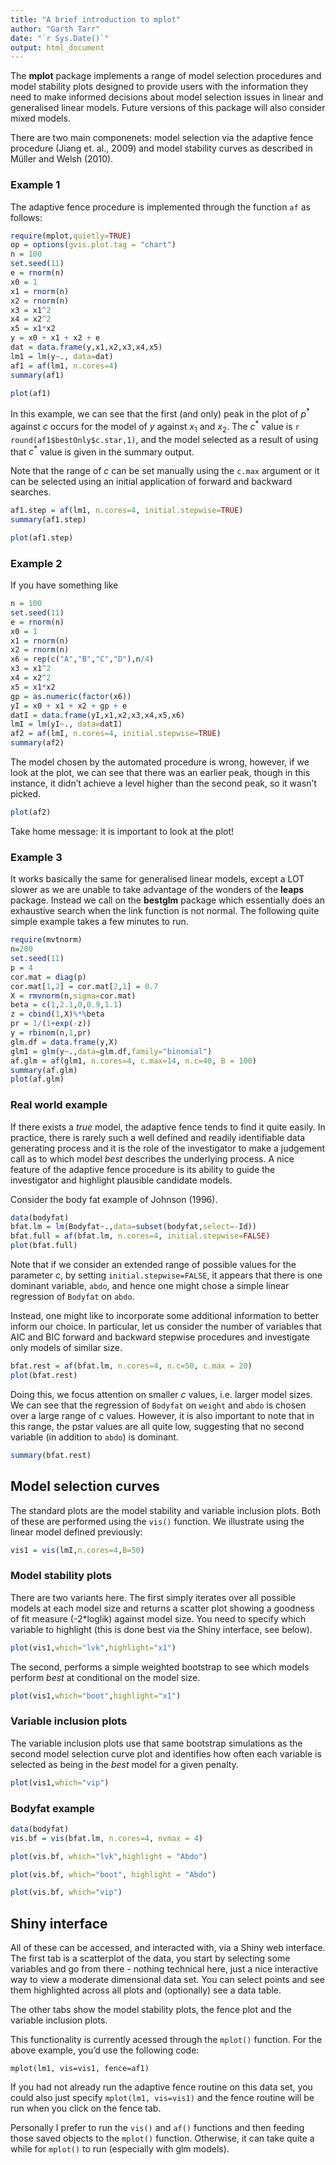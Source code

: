 ```yaml
---
title: "A brief introduction to mplot"
author: "Garth Tarr"
date: "`r Sys.Date()`"
output: html_document
---
```


<!--
%\VignetteEngine{knitr::knitr}
%\VignetteIndexEntry{A brief introduction to mplot}
-->

The **mplot** package implements a range of model selection procedures and model stability plots designed to provide users with the information they need to make informed decisions about model selection issues in linear and generalised linear models.  Future versions of this package will also consider mixed models.

There are two main componenets: model selection via the adaptive fence procedure (Jiang et. al., 2009) and model stability curves as described in Müller and Welsh (2010).

### Example 1

The adaptive fence procedure is implemented through the function `af` as follows:

```r
require(mplot,quietly=TRUE)
op = options(gvis.plot.tag = "chart")
n = 100
set.seed(11)
e = rnorm(n)
x0 = 1
x1 = rnorm(n)
x2 = rnorm(n)
x3 = x1^2
x4 = x2^2
x5 = x1*x2
y = x0 + x1 + x2 + e
dat = data.frame(y,x1,x2,x3,x4,x5)
lm1 = lm(y~., data=dat)
af1 = af(lm1, n.cores=4)
summary(af1)
```

```r
plot(af1)
```

In this example, we can see that the first (and only) peak in the plot of $p^*$ against $c$ occurs for the model of $y$ against $x_1$ and $x_2$.  The $c^*$ value is `r round(af1$bestOnly$c.star,1)`, and the model selected as a result of using that $c^*$ value is given in the summary output.  

Note that the range of $c$ can be set manually using the `c.max` argument or it can be selected using an initial application of forward and backward searches.

```r
af1.step = af(lm1, n.cores=4, initial.stepwise=TRUE)
summary(af1.step)
```

```r
plot(af1.step)
```

### Example 2


If you have something like
```r
n = 100
set.seed(11)
e = rnorm(n)
x0 = 1
x1 = rnorm(n)
x2 = rnorm(n)
x6 = rep(c("A","B","C","D"),n/4)
x3 = x1^2
x4 = x2^2
x5 = x1*x2
gp = as.numeric(factor(x6)) 
yI = x0 + x1 + x2 + gp + e
datI = data.frame(yI,x1,x2,x3,x4,x5,x6)
lmI = lm(yI~., data=datI)
af2 = af(lmI, n.cores=4, initial.stepwise=TRUE)
summary(af2)
```

The model chosen by the automated procedure is wrong, however, if we look at the plot, we can see that there was an earlier peak, though in this instance, it didn't achieve a level higher than the second peak, so it wasn't picked.

```r
plot(af2)
```

Take home message: it is important to look at the plot!

### Example 3

It works basically the same for generalised linear models, except a LOT slower as we are unable to take advantage of the wonders of the **leaps** package.  Instead we call on the **bestglm** package which essentially does an exhaustive search when the link function is not normal.  The following quite simple example takes a few minutes to run.

```r
require(mvtnorm)
n=200
set.seed(11)
p = 4
cor.mat = diag(p)
cor.mat[1,2] = cor.mat[2,1] = 0.7
X = rmvnorm(n,sigma=cor.mat)
beta = c(1,2.1,0,0.9,1.1)
z = cbind(1,X)%*%beta
pr = 1/(1+exp(-z))
y = rbinom(n,1,pr) 
glm.df = data.frame(y,X)
glm1 = glm(y~.,data=glm.df,family="binomial")
af.glm = af(glm1, n.cores=4, c.max=14, n.c=40, B = 100)
summary(af.glm)
plot(af.glm)
```


### Real world example

If there exists a *true* model, the adaptive fence tends to find it quite easily.  In practice, there is rarely such a well defined and readily identifiable data generating process and it is the role of the investigator to make a judgement call as to which model *best* describes the underlying process.  A nice feature of the adaptive fence procedure is its ability to guide the investigator and highlight plausible candidate models.

Consider the body fat example of Johnson (1996).  

```r
data(bodyfat)
bfat.lm = lm(Bodyfat~.,data=subset(bodyfat,select=-Id))
bfat.full = af(bfat.lm, n.cores=4, initial.stepwise=FALSE)
plot(bfat.full)
```

Note that if we consider an extended range of possible values for the parameter $c$, by setting `initial.stepwise=FALSE`, it appears that there is one dominant variable, `abdo`, and hence one might chose a simple linear regression of `Bodyfat` on `abdo`.

Instead, one might like to incorporate some additional information to better inform our choice.  In particular, let us consider the number of variables that AIC and BIC forward and backward stepwise procedures and investigate only models of similar size.

```r
bfat.rest = af(bfat.lm, n.cores=4, n.c=50, c.max = 20)
plot(bfat.rest)
```

Doing this, we focus attention on smaller $c$ values, i.e. larger model sizes.  We can see that the regression of `Bodyfat` on `weight` and `abdo` is chosen over a large range of c values.  However, it is also important to note that in this range, the pstar values are all quite low, suggesting that no second variable (in addition to `abdo`) is dominant.

```r
summary(bfat.rest)
```


## Model selection curves

The standard plots are the model stability and variable inclusion plots.  Both of these are performed using the `vis()` function.  We illustrate using the linear model defined previously:

```r
vis1 = vis(lmI,n.cores=4,B=50)
```

### Model stability plots

There are two variants here.  The first simply iterates over all possible models at each model size and returns a scatter plot showing a goodness of fit measure (-2*loglik) against model size.  You need to specify which variable to highlight (this is done best via the Shiny interface, see below).

```r
plot(vis1,which="lvk",highlight="x1")
```

The second, performs a simple weighted bootstrap to see which models perform *best* at conditional on the model size.

```r
plot(vis1,which="boot",highlight="x1")
```

### Variable inclusion plots

The variable inclusion plots use that same bootstrap simulations as the second model selection curve plot and identifies how often each variable is selected as being in the *best* model for a given penalty.

```r
plot(vis1,which="vip")
```

### Bodyfat example

```r
data(bodyfat)
vis.bf = vis(bfat.lm, n.cores=4, nvmax = 4)
```

```r
plot(vis.bf, which="lvk",highlight = "Abdo")
```

```r
plot(vis.bf, which="boot", highlight = "Abdo")
```

```r
plot(vis.bf, which="vip")
```


## Shiny interface

All of these can be accessed, and interacted with, via a Shiny web interface.  The first tab is a scatterplot of the data, you start by selecting some variables and go from there - nothing technical here, just a nice interactive way to view a moderate dimensional data set.  You can select points and see them highlighted across all plots and (optionally) see a data table.

The other tabs show the model stability plots, the fence plot and the variable inclusion plots.

This functionality is currently acessed through the `mplot()` function. For the above example, you'd use the following code:

`mplot(lm1, vis=vis1, fence=af1)`

If you had not already run the adaptive fence routine on this data set, you could also just specify `mplot(lm1, vis=vis1)` and the fence routine will be run when you click on the fence tab.

Personally I prefer to run the `vis()` and `af()` functions and then feeding those saved objects to the `mplot()` function.  Otherwise, it can take quite a while for `mplot()` to run (especially with glm models).